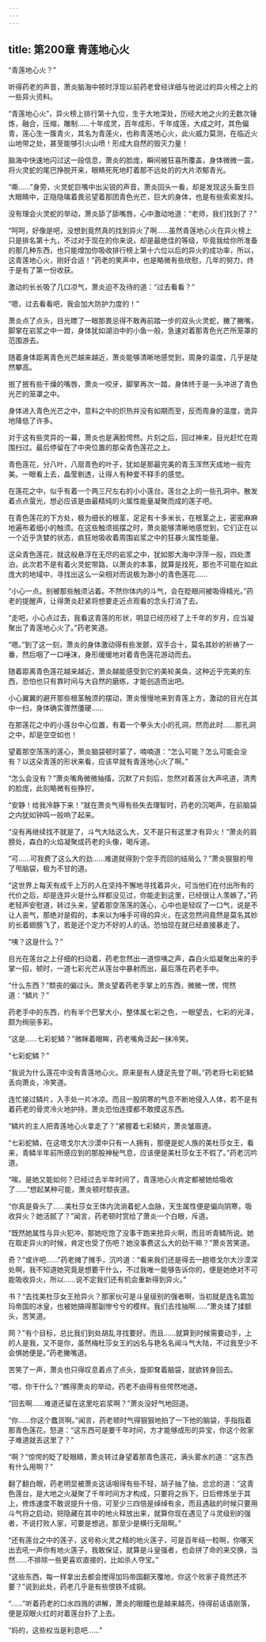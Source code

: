 ```yaml
---
---
---
```

title: 第200章 青莲地心火
---



“青莲地心火？”

听得药老的声音，萧炎脑海中顿时浮现以前药老曾经详细与他说过的异火榜之上的一些异火资料。

“青莲地心火”，异火榜上排行第十九位，生于大地深处，历经大地之火的无数次锤炼，融合，压缩，雕制……十年成灵，百年成形，千年成莲，大成之时，其色偏青，莲心生一簇青火，其名为青莲火，也称青莲地心火，此火威力莫测，在临近火山地带之处，甚至能够引火山喷！形成大自然的毁灭力量！

脑海中快速地闪过这一段信息，萧炎的脸庞，瞬间被狂喜所覆盖，身体微微一震，将火灵蛇的尾巴挣脱开来，眼睛死死地盯着那不远处的的大片浓郁青光。

“嘶……”身旁，火灵蛇巨嘴中出尖锐的声音，萧炎回头一看，却是发现这头畜生巨大眼睛中，正隐隐噙着畏忌望着那团青色光芒，巨大的身体，也是有些索索发抖。

没有理会火灵蛇的举动，萧炎舔了舔嘴唇，心中激动地道：“老师，我们找到了？”

“呵呵，好像是吧，没想到竟然真的找到异火了啊……虽然青莲地心火在异火榜上只是排名第十九，不过对于现在的你来说，却是最绝佳的等级，毕竟我给你所准备的那几种东西，也只能增加你吸收排行榜上第十六位以后的异火的成功率，所以，这青莲地心火，刚好合适！”药老的笑声中，也是略微有些欣慰，几年的努力，终于是有了第一份收获。

激动的长长吸了几口凉气，萧炎迫不及待的道：“过去看看？”

“嗯，过去看看吧，我会加大防护力度的！”

萧炎点了点头，目光瞟了一眼那畏忌得不敢再前踏一步的双头火灵蛇，撇了撇嘴，脚掌在岩浆之中一蹬，身体犹如湖泊中的小鱼一般，急速对着那青色光芒所笼罩的范围游去。

随着身体距离青色光芒越来越近，萧炎能够清晰地感觉到，周身的温度，几乎是陡然攀高。

抿了抿有些干燥的嘴唇，萧炎一咬牙，脚掌再次一踏，身体终于是一头冲进了青色光芒的笼罩之中。

身体进入青色光芒之中，意料之中的炽热并没有如期而至，反而周身的温度，诡异地降低了许多。

对于这有些灵异的一幕，萧炎也是满脸愕然。片刻之后，回过神来，目光赶忙在周围扫过。最后停留在了中央位置的那朵青色莲花之上。

青色莲花，分八叶，八扇青色的叶子，犹如是那最完美的青玉浑然天成地一般完美。一眼看上去，晶莹剔透，让得人有种爱不释手的感觉。

在莲花之中，似乎有着一个两三尺左右的小小莲台。莲台之上的一些孔洞中。散发着点点萤光，想必应该是由最精纯的火属性能量凝聚而成的莲子吧。

在青色莲花的下方处，极为细长的根茎，足足有十多米长，在根茎之上，密密麻麻地遍布着细小的触须。在这些触须摇摆之时，萧炎能够清晰地感觉到，它们正在以一个近乎贪婪的状态，疯狂地吸收着周围岩浆之中的狂暴火属性能量。

这朵青色莲花，就这般悬浮在无尽的岩浆之中，犹如那大海中浮萍一般，四处漂泊，此次若不是有着火灵蛇带路，以萧炎的本事，就算是找死，那也不可能在如此庞大的地域中，寻找出这么一朵相对而说极为渺小的青色莲花……

“小心一点。别被那些触须沾着。不然你体内的斗气，会在眨眼间被吸得精光。”药老的提醒声，让得萧炎赶紧将想要走近点观看的念头打消了去。

“走吧，小心点过去，我看这青莲的形状，明显已经历经了上千年的岁月，应当凝聚出了青莲地心火了。”药老笑道。

“嗯。”到了这一刻，萧炎的身体激动得有些发颤，双手合十，莫名其妙的祈祷了一番，然后咽了一口唾沫，身形缓缓地对着青色莲花游动而去。

随着距离青色莲花越来越近，萧炎越能感受到它的美轮美奂，这种近乎完美的东西，恐怕也只有靠时间与大自然的磨练，才能创造而出吧。

小心翼翼的避开那些根茎触须的摆动，萧炎慢慢地来到青莲上方，激动的目光在其中一扫，身体确实骤然僵硬……

在那莲花之中的小莲台中心位置，有着一个拳头大小的孔洞，然而此时……那孔洞之中，却是空空如也！

望着那空荡荡的莲心，萧炎脑袋顿时蒙了，喃喃道：“怎么可能？怎么可能会没有？以这朵青莲的形状来看，应该早就有青莲地心火了啊。”

“怎么会没有？”萧炎嘴角微微抽搐，沉默了片刻后，忽然对着莲台大声吼道，清秀的脸庞，此刻略微有些狰狞。

“安静！给我冷静下来！”就在萧炎气得有些失去理智时，药老的沉喝声，在前脑袋之内犹如钟鸣一般响了起来。

“没有再继续找不就是了，斗气大陆这么大，又不是只有这里才有异火！”萧炎的肩膀处，森白的火焰凝聚成药老的头像，喝斥道。

“可……可我费了这么大的劲……难道就得到个空手而回的结局么？”萧炎狠狠的甩了甩脑袋，极为不甘的道。

“这世界上每天有成千上万的人在坚持不懈地寻找着异火，可当他们在付出所有的代价之后，却是连异火是什么样都没见过，你能走到这里，已经很让人羡嫉了。”药老轻声安慰道，转过头来，望着那空荡荡的莲心，心中也是轻叹了一口气，说是不让人丧气，那绝对是假的，本来以为唾手可得的异火，在这忽然间竟然是莫名其妙的长着翅膀飞了，若是还个定力不好的人的话。恐怕现在就已经直接暴走了。

“咦？这是什么？”

目光在莲台之上仔细的扫动着，药老忽然出一道惊咦之声，森白火焰凝聚出来的手掌一招，顿时，一道七彩光芒从莲台中暴射而出，最后落在药老手中。

“什么东西？”颓丧的偏过头。萧炎望着药老手掌上的东西，微微一愣，愕然道：“鳞片？”

药老手中的东西，约有半个巴掌大小，整体属七彩之色，一眼望去，七彩的光泽，颇为绚丽多彩。

“这是……七彩蛇鳞？”微眯着眼眸，药老嘴角泛起一抹冷笑。

“七彩蛇鳞？”

“我说为什么莲花中没有青莲地心火。原来是有人捷足先登了啊。”药老将七彩蛇鳞丢向萧炎，冷笑道。

连忙接过鳞片，入手处一片冰凉。而且一股阴寒的气息不断地侵入人体，若不是有着药老的骨灵冷火地护持，萧炎恐怕连摸都不敢摸这东西。

“鳞片的主人把青莲地心火拿走了？”紧握着七彩鳞片，萧炎皱眉道。

“七彩蛇鳞，在这塔戈尔大沙漠中只有一人拥有，那便是蛇人族的美杜莎女王，看来，青鳞半年前所感应到的那股神秘气息，应该便是美杜莎女王不假了。”药老沉吟道。

“唉。是她又能如何？已经过去半年时间了，青莲地心火肯定都被她给吸收了……”想起某种可能，萧炎顿时颓丧道。

“你真是昏头了……美杜莎女王体内流淌着蛇人血脉，天生属性便是偏向阴寒，吸收异火？她活腻了？”闻言，药老顿时赏给了萧炎一个白眼，斥道。

“既然她属性与异火犯冲，那她吃饱了没事干跑来抢异火啊，而且听青鳞所说。她在取走异火的时候，肯定也受了伤吧？她没事费这么大的劲干嘛？”萧炎苦笑道。

奇？“或许吧……”药老摊了摊手，沉吟道：“看来我们还是得去一趟塔戈尔大沙漠深处啊，我不知道她究竟是想要干什么，不过我唯一能够告诉你的，便是她绝对不可能吸收异火，所以……说不定我们还有机会重新得到异火。”

书？“去找美杜莎女王抢异火？那家伙可是斗皇级别的强者啊，当初就是连名震加玛帝国的冰皇，也被她搞得那副惨兮兮的模样。我们去找抽啊……”萧炎揉了揉额头，苦笑道。

网？“有个目标，总比我们到处胡乱寻找要好。而且……就算到时候需要动手，上的人是我，又不是你，虽然梅杜莎女王的凶名与艳名名闻斗气大陆，不过我至少不会惧她便是。”药老撇嘴道。

苦笑了一声，萧炎也只得叹息着点了点头，旋即耷着脑袋，就欲转身回去。

“喂，你干什么？”瞧得萧炎的举动，药老不由得有些愕然地道。

“回去啊……难道还留在这里吃岩浆啊？”萧炎没好气地回道。

“你……你这个蠢货啊。”闻言，药老顿时气得狠狠地拍了一下他的脑袋，手指指着那青色莲花，怒道：“这东西可是要千年时间，方才能够成形的异宝，你这个败家子难道就丢这里了？”

“啊？”惊愕的眨了眨眼睛，萧炎转过身望着那青色莲花，满头雾水的道：“这东西有什么用啊？”

翻了翻白眼，药老明显被萧炎这话咽得有些不轻，胡子抽了抽，忿忿的道：“这青色莲台，是大地之火凝聚了千年时间方才构成，只要将之拆下，日后修炼坐于其上，修炼速度不敢说提升十倍，可至少三四倍是绰绰有余，而且遇敌的时候只要用斗气将之启动，把隐藏在其中的地火释放出来，就算你现在遇见了斗灵级别的强者，不说打败人家，可要是想逃，那至少是横行无阻啊。”

“还有莲台之中的莲子，这号称火灵之精的地火莲子，可是百年结一粒啊，你哪天出去吼一声你有地火莲子，我敢保证，就算是斗皇强者，也会拼了命的来交换，当然……不排除一些更喜欢直接的，比如杀人夺宝。”

“这些东西，每一样拿出去都会搅得加玛帝国翻天覆地，你这个败家子竟然还不要？”说到此处，药老几乎是有些恨铁不成钢。

“……”听着药老的口水四溅的讲解，萧炎的眼瞳也是越来越亮，待得前话语刚落，便是双眼火红的对着莲台扑了上去。

“妈的，这些权当是利息吧……”